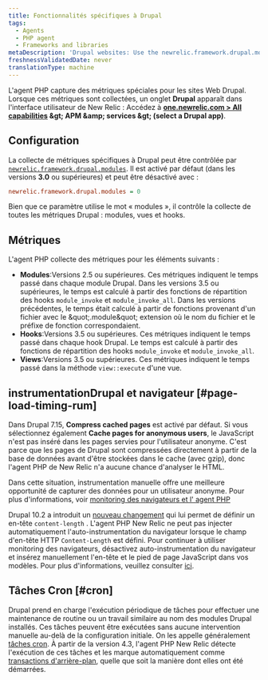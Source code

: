 ```yaml
---
title: Fonctionnalités spécifiques à Drupal
tags:
  - Agents
  - PHP agent
  - Frameworks and libraries
metaDescription: 'Drupal websites: Use the newrelic.framework.drupal.modules INI setting to capture special metrics for modules, hooks, views, and browser instrumentation.'
freshnessValidatedDate: never
translationType: machine
---
```


L&apos;agent PHP capture des métriques spéciales pour les sites Web Drupal. Lorsque ces métriques sont collectées, un onglet <DNT>**Drupal**</DNT> apparaît dans l&apos;interface utilisateur de New Relic : Accédez à <DNT>**[one.newrelic.com &gt; All capabilities](https://one.newrelic.com/all-capabilities) &amp;gt; APM &amp;amp; services &amp;gt; (select a Drupal app)**</DNT>.

## Configuration

La collecte de métriques spécifiques à Drupal peut être contrôlée par [`newrelic.framework.drupal.modules`](/docs/php/php-agent-phpini-settings#inivar-framework-drupal-modules). Il est activé par défaut (dans les versions <DNT>**3.0**</DNT> ou supérieures) et peut être désactivé avec :

```ini
newrelic.framework.drupal.modules = 0
```

Bien que ce paramètre utilise le mot « modules », il contrôle la collecte de toutes les métriques Drupal : modules, vues et hooks.

## Métriques

L&apos;agent PHP collecte des métriques pour les éléments suivants :

* <DNT>**Modules**</DNT>:Versions 2.5 ou supérieures. Ces métriques indiquent le temps passé dans chaque module Drupal. Dans les versions 3.5 ou supérieures, le temps est calculé à partir des fonctions de répartition des hooks `module_invoke` et `module_invoke_all`. Dans les versions précédentes, le temps était calculé à partir de fonctions provenant d&apos;un fichier avec le &amp;quot;.module&amp;quot; extension où le nom du fichier et le préfixe de fonction correspondaient.
* <DNT>**Hooks**</DNT>:Versions 3.5 ou supérieures. Ces métriques indiquent le temps passé dans chaque hook Drupal. Le temps est calculé à partir des fonctions de répartition des hooks `module_invoke` et `module_invoke_all`.
* <DNT>**Views**</DNT>:Versions 3.5 ou supérieures. Ces métriques indiquent le temps passé dans la méthode `view::execute` d&apos;une vue.

## instrumentationDrupal et navigateur [#page-load-timing-rum]

Dans Drupal 7.15, <DNT>**Compress cached pages**</DNT> est activé par défaut. Si vous sélectionnez également <DNT>**Cache pages for anonymous users**</DNT>, le JavaScript <InlinePopover type="browser" />n&apos;est pas inséré dans les pages servies pour l&apos;utilisateur anonyme. C&apos;est parce que les pages de Drupal sont compressées directement à partir de la base de données avant d&apos;être stockées dans le cache (avec gzip), donc l&apos;agent PHP de New Relic n&apos;a aucune chance d&apos;analyser le HTML.

Dans cette situation, instrumentation manuelle offre une meilleure opportunité de capturer des données pour un utilisateur anonyme. Pour plus d&apos;informations, voir [monitoring des navigateurs et l&apos; agent PHP](/docs/apm/agents/php-agent/features/browser-monitoring-php-agent/)

Drupal 10.2 a introduit un [nouveau changement](https://www.drupal.org/node/3298551) qui lui permet de définir un en-tête `content-length` . L&apos;agent PHP New Relic ne peut pas injecter automatiquement l&apos;auto-instrumentation du navigateur lorsque le champ d&apos;en-tête HTTP `Content-Length` est défini. Pour continuer à utiliser monitoring des navigateurs, désactivez auto-instrumentation du navigateur et insérez manuellement l&apos;en-tête et le pied de page JavaScript dans vos modèles. Pour plus d&apos;informations, veuillez consulter [ici](/docs/apm/agents/php-agent/features/browser-monitoring-php-agent/#auto_instrumentation).

## Tâches Cron [#cron]

Drupal prend en charge l&apos;exécution périodique de tâches pour effectuer une maintenance de routine ou un travail similaire au nom des modules Drupal installés. Ces tâches peuvent être exécutées sans aucune intervention manuelle au-delà de la configuration initiale. On les appelle généralement [tâches cron](https://drupal.org/cron "Le lien s'ouvre dans une nouvelle fenêtre"). À partir de la version 4.3, l&apos;agent PHP New Relic détecte l&apos;exécution de ces tâches et les marque automatiquement comme [transactions d&apos;arrière-plan,](/docs/features/monitoring-background-processes#ui) quelle que soit la manière dont elles ont été démarrées.